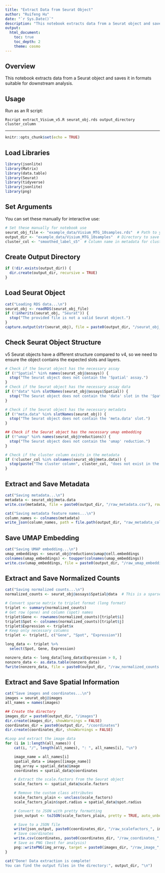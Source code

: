 ```yaml
---
title: "Extract Data from Seurat Object"
author: "Ruifeng Hu"
date: "`r Sys.Date()`"
description: "This notebook extracts data from a Seurat object and saves it in formats suitable for downstream analysis."
output:
  html_document:
    toc: true
    toc_depth: 2
    theme: cosmo
---
```


## Overview

This notebook extracts data from a Seurat object and saves it in formats suitable for downstream analysis.

## Usage

Run as an R script:

```
Rscript extract_Visium_v5.R seurat_obj.rds output_directory cluster_column
```

---

```r
knitr::opts_chunk$set(echo = TRUE)
```

## Load Libraries

```r
library(jsonlite)
library(Matrix)
library(data.table)
library(Seurat)
library(tidyverse)
library(jsonlite)
library(png)
```

## Set Arguments

You can set these manually for interactive use:

```r
# Set these manually for notebook use
seurat_obj_file <- "example_data/Visium_MTG_10samples.rds"  # Path to your Seurat object fil
output_dir <- "example_data/Visium_MTG_10samples"  # Directory to save output files, usually the dataset name
cluster_col <- "smoothed_label_s5"  # Column name in metadata for clustering information
```

## Create Output Directory

```r
if (!dir.exists(output_dir)) {
  dir.create(output_dir, recursive = TRUE)
}
```

## Load Seurat Object

```r
cat("Loading RDS data...\n")
seurat_obj <- readRDS(seurat_obj_file)
if (!inherits(seurat_obj, "Seurat")) {
  stop("The provided file is not a valid Seurat object.")
}
capture.output(str(seurat_obj), file = paste0(output_dir, "/seurat_obj_structure.txt"))
```

## Check Seurat Object Structure
v5 Seurat objects have a different structure compared to v4, so we need to ensure the object contains the expected slots and layers.
```r
# Check if the Seurat object has the necessary assay
if (!"Spatial" %in% names(seurat_obj@assays)) {
  stop("The Seurat object does not contain the 'Spatial' assay.")
}
# Check if the Seurat object has the necessary assay data
if (!"data" %in% slotNames(seurat_obj@assays$Spatial)) {
  stop("The Seurat object does not contain the 'data' slot in the 'Spatial' assay.")
}

# Check if the Seurat object has the necessary metadata
if (!"meta.data" %in% slotNames(seurat_obj)) {
  stop("The Seurat object does not contain the 'meta.data' slot.")
}

## Check if the Seurat object has the necessary umap embedding
if (!"umap" %in% names(seurat_obj@reductions)) {
  stop("The Seurat object does not contain the 'umap' reduction.")
}

# Check if the cluster column exists in the metadata
if (!cluster_col %in% colnames(seurat_obj@meta.data)) {
  stop(paste("The cluster column", cluster_col, "does not exist in the metadata."))
}
```

## Extract and Save Metadata

```r
cat("Saving metadata...\n")
metadata <- seurat_obj@meta.data
write.csv(metadata, file = paste0(output_dir, "/raw_metadata.csv"), row.names = TRUE)

cat("Saving metadata feature names...\n")
column_names <- colnames(metadata)
write_json(column_names, path = file.path(output_dir, "raw_metadata_columns.json"), pretty = TRUE)
```

## Save UMAP Embedding

```r
cat("Saving UMAP embedding...\n")
umap_embeddings <- seurat_obj@reductions$umap@cell.embeddings
colnames(umap_embeddings) <- toupper(colnames(umap_embeddings))
write.csv(umap_embeddings, file = paste0(output_dir, "/raw_umap_embeddings.csv"), row.names = TRUE)
```

## Extract and Save Normalized Counts

```r
cat("Saving normalized counts...\n")
normalized_counts <- seurat_obj@assays$Spatial@data  # This is a sparse matrix

# Convert sparse matrix to triplet format (long format)
triplet <- summary(normalized_counts)
# Get row (gene) and column (spot) names
triplet$Gene <- rownames(normalized_counts)[triplet$i]
triplet$Spot <- colnames(normalized_counts)[triplet$j]
triplet$Expression <- triplet$x
# Keep only necessary columns
triplet <- triplet[, c("Gene", "Spot", "Expression")]

long_data <- triplet %>%
  select(Spot, Gene, Expression)

nonzero_data <- long_data[long_data$Expression > 0, ]
nonzero_data <- as.data.table(nonzero_data)
fwrite(nonzero_data, file = paste0(output_dir, "/raw_normalized_counts.csv"), row.names = FALSE)
```

## Extract and Save Spatial Information

```r
cat("Save images and coordinates...\n")
images = seurat_obj@images
all_names = names(images)

## Create the directory
images_dir = paste0(output_dir, "/images")
dir.create(images_dir, showWarnings = FALSE)
coordinates_dir = paste0(output_dir, "/coordinates")
dir.create(coordinates_dir, showWarnings = FALSE)

#Loop and extract the image data
for (i in 1:length(all_names)) {
    cat(i, "/", length(all_names), ": ", all_names[i], "\n")

    image_name = all_names[i]
    spatial_data = images[[image_name]]
    img_array = spatial_data@image
    coordinates = spatial_data@coordinates

    # Extract the scale.factors from the Seurat object
    scale_factors <- spatial_data@scale.factors

    # Remove the custom class attributes
    scale_factors_plain <- unclass(scale_factors)
    scale_factors_plain$spot.radius = spatial_data@spot.radius

    # Convert to JSON with pretty formatting
    json_output <- toJSON(scale_factors_plain, pretty = TRUE, auto_unbox = TRUE)

    # Save to a JSON file
    write(json_output, paste0(coordinates_dir, "/raw_scalefactors_", image_name, ".json"))
    # Save coordinates
    write.csv(coordinates, paste0(coordinates_dir, "/raw_coordinates_", image_name, ".csv"), row.names = TRUE)
    # Save as PNG (best for analysis)
    png::writePNG(img_array, target = paste0(images_dir, "/raw_image_", image_name, ".png"))
}
```

```r
cat("Done! Data extraction is complete!
You can find the output files in the directory:", output_dir, "\n")
```